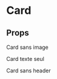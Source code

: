
<Meta title='COMPONENT|Card' component={Card} decorators={[withKnobs]}/>

# Card

<Preview>
  <Story name='Card' >
    <Card
      date={text('Date', Date(Date.now()))}
      title={text("Titre", "Titre du projet sur une ligne")}
      isShareable={boolean("Is Shareable", true)}
      thumbnail={text('Image', "https://s.ftcdn.net/v2013/pics/all/curated/RKyaEDwp8J7JKeZWQPuOVWvkUjGQfpCx_cover_580.jpg?r=1a0fc22192d0c808b8bb2b9bcfbf4a45b1793687")}
      text={text('Texte', "Lorem ipsum dolor sit amet, consectetur adipiscing elit. Curabitur ut ligula finibus, porta lorem id, egestas lacus.")}
      origin={select('Origin', {Twitter: 'twitter', Linkedin: 'linkedin', None: null}, "twitter")}
      />
  </Story>
</Preview>

## Props

<Props of={Card} />

Card sans image

<Preview>
  <Story name='Card sans image'>
      <Card
      date={Date(Date.now())}
      title="Titre du projet sur une ligne"
      isShareable={false}
      text="Lorem ipsum dolor sit amet, consectetur adipiscing elit. Curabitur ut ligula finibus, porta lorem id, egestas lacus."
      origin='none'
      />
  </Story>
</Preview>

Card texte seul

<Preview>
  <Story name='Card texte seul'>
      <Card
      title="Titre du projet sur une ligne"
      isShareable={true}
      text="Lorem ipsum dolor sit amet, consectetur adipiscing elit. Curabitur ut ligula finibus, porta lorem id, egestas lacus."
      origin='none'
      />
  </Story>
</Preview>

Card sans header

<Preview>
  <Story name='Card sans header '>
    <Card
      title="Titre du projet sur une ligne"
      isShareable={true}
      thumbnail="https://s.ftcdn.net/v2013/pics/all/curated/RKyaEDwp8J7JKeZWQPuOVWvkUjGQfpCx_cover_580.jpg?r=1a0fc22192d0c808b8bb2b9bcfbf4a45b1793687"
      text="Lorem ipsum dolor sit amet, consectetur adipiscing elit. Curabitur ut ligula finibus, porta lorem id, egestas lacus."
      origin='twitter'
      />
  </Story>
</Preview>
